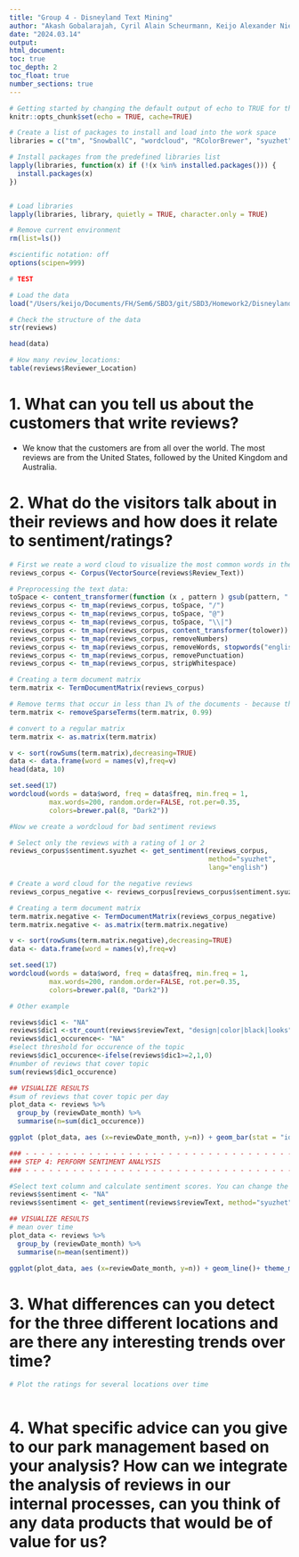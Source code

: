 ```yaml
---
title: "Group 4 - Disneyland Text Mining"
author: "Akash Gobalarajah, Cyril Alain Scheurmann, Keijo Alexander Nierula, Roman Krass"
date: "2024.03.14"
output:
html_document:
toc: true
toc_depth: 2
toc_float: true
number_sections: true
---
```


```r
# Getting started by changing the default output of echo to TRUE for the current document
knitr::opts_chunk$set(echo = TRUE, cache=TRUE)

# Create a list of packages to install and load into the work space
libraries = c("tm", "SnowballC", "wordcloud", "RColorBrewer", "syuzhet")

# Install packages from the predefined libraries list
lapply(libraries, function(x) if (!(x %in% installed.packages())) {
  install.packages(x)
})


# Load libraries
lapply(libraries, library, quietly = TRUE, character.only = TRUE)

# Remove current environment
rm(list=ls())

#scientific notation: off
options(scipen=999)

# TEST 
```

```r
# Load the data
load("/Users/keijo/Documents/FH/Sem6/SBD3/git/SBD3/Homework2/Disneyland.rda")

# Check the structure of the data
str(reviews)

head(data)

# How many review_locations:
table(reviews$Reviewer_Location)
```


# 1. What can you tell us about the customers that write reviews? 

* We know that the customers are from all over the world. The most reviews are from the United States, followed by the United Kingdom and Australia. 


# 2. What do the visitors talk about in their reviews and how does it relate to sentiment/ratings? 

```r
# First we reate a word cloud to visualize the most common words in the reviews
reviews_corpus <- Corpus(VectorSource(reviews$Review_Text))

# Preprocessing the text data:
toSpace <- content_transformer(function (x , pattern ) gsub(pattern, " ", x))
reviews_corpus <- tm_map(reviews_corpus, toSpace, "/")
reviews_corpus <- tm_map(reviews_corpus, toSpace, "@")
reviews_corpus <- tm_map(reviews_corpus, toSpace, "\\|")
reviews_corpus <- tm_map(reviews_corpus, content_transformer(tolower))
reviews_corpus <- tm_map(reviews_corpus, removeNumbers)
reviews_corpus <- tm_map(reviews_corpus, removeWords, stopwords("english"))
reviews_corpus <- tm_map(reviews_corpus, removePunctuation)
reviews_corpus <- tm_map(reviews_corpus, stripWhitespace)

# Creating a term document matrix
term.matrix <- TermDocumentMatrix(reviews_corpus)

# Remove terms that occur in less than 1% of the documents - because the dataset was too large to process (R ran out of memory)
term.matrix <- removeSparseTerms(term.matrix, 0.99)

# convert to a regular matrix
term.matrix <- as.matrix(term.matrix)

v <- sort(rowSums(term.matrix),decreasing=TRUE)
data <- data.frame(word = names(v),freq=v)
head(data, 10)

set.seed(17)
wordcloud(words = data$word, freq = data$freq, min.freq = 1,
          max.words=200, random.order=FALSE, rot.per=0.35,
          colors=brewer.pal(8, "Dark2"))


```

```r
#Now we create a wordcloud for bad sentiment reviews

# Select only the reviews with a rating of 1 or 2
reviews_corpus$sentiment.syuzhet <- get_sentiment(reviews_corpus,
                                                  method="syuzhet",
                                                  lang="english")

# Create a word cloud for the negative reviews
reviews_corpus_negative <- reviews_corpus[reviews_corpus$sentiment.syuzhet < 0]

# Creating a term document matrix
term.matrix.negative <- TermDocumentMatrix(reviews_corpus_negative)
term.matrix.negative <- as.matrix(term.matrix.negative)

v <- sort(rowSums(term.matrix.negative),decreasing=TRUE)
data <- data.frame(word = names(v),freq=v)

set.seed(17)
wordcloud(words = data$word, freq = data$freq, min.freq = 1,
          max.words=200, random.order=FALSE, rot.per=0.35,
          colors=brewer.pal(8, "Dark2"))


```


```r
# Other example

reviews$dic1 <- "NA"
reviews$dic1 <-str_count(reviews$reviewText, "design|color|black|looks") #is this a good dictonary?!
reviews$dic1_occurence<- "NA"
#select threshold for occurence of the topic
reviews$dic1_occurence<-ifelse(reviews$dic1>=2,1,0)
#number of reviews that cover topic
sum(reviews$dic1_occurence)

## VISUALIZE RESULTS
#sum of reviews that cover topic per day
plot_data <- reviews %>%
  group_by (reviewDate_month) %>%
  summarise(n=sum(dic1_occurence))

ggplot (plot_data, aes (x=reviewDate_month, y=n)) + geom_bar(stat = "identity")+ theme_minimal() + ggtitle("Number of reviews covering the topic (per month)")

### - - - - - - - - - - - - - - - - - - - - - - - - - - - - - - - - - - - - - - - - - - - - - - - -
### STEP 4: PERFORM SENTIMENT ANALYSIS
### - - - - - - - - - - - - - - - - - - - - - - - - - - - - - - - - - - - - - - - - - - - - - - - -

#Select text column and calculate sentiment scores. You can change the method (e.g."syuzhet", "bing", "nrc")
reviews$sentiment <- "NA"
reviews$sentiment <- get_sentiment(reviews$reviewText, method="syuzhet", lang="english")

## VISUALIZE RESULTS
# mean over time
plot_data <- reviews %>%
  group_by (reviewDate_month) %>%
  summarise(n=mean(sentiment))

ggplot(plot_data, aes (x=reviewDate_month, y=n)) + geom_line()+ theme_minimal() + ggtitle("Sentiment scores over time (mean per month)")


```

# 3. What differences can you detect for the three different locations and are there any interesting trends over time? 

```r
# Plot the ratings for several locations over time



```


# 4. What specific advice can you give to our park management based on your analysis? How can we integrate the analysis of reviews in our internal processes, can you think of any data products that would be of value for us?

```r

```
